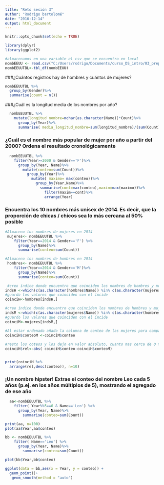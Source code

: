 ```yaml
---
title: "Reto sesión 3"
author: "Rodrigo bartolomé"
date: "2016-12-14"
output: html_document
---
```


```r
knitr::opts_chunk$set(echo = TRUE)
```


```r
library(dplyr)
library(ggplot2)
```


```r
#almacenamos en una variable el csv que se encuentra en local
nombEEUU <- read.csv("C:/Users/rodrigo/Documents/curso_DS_intro/03_preparacion_datos/reto/StateNames.csv", header=TRUE, sep = ",")
nombEEUUTBL<-tbl_df(nombEEUU)
```

###¿Cuántos registros hay de hombres y cuántos de mujeres?
```r
nombEEUUTBL %>%
  group_by(Gender)%>% 
  summarise(count = n())

```
###¿Cuál es la longitud media de los nombres por año?
```r
  nombEEUUTBL %>%
    mutate(longitud_nombre=nchar(as.character(Name))*Count)%>%
      group_by(Year)%>%
      summarise( media_longitud_nombre=sum(longitud_nombre)/(sum(Count)))

```
### ¿Cuál es el nombre más popular de mujer por año a partir del 2000? Ordena el resultado cronológicamente
```r
  nombEEUUTBL %>%
    filter(Year>=2000 & Gender=='F')%>%
      group_by(Year, Name)%>%
        mutate(conteo=sum(Count))%>%
          group_by(Year)%>%
            mutate( maximo= max(conteo))%>%
              group_by(Year,Name)%>%
                summarise(cont=max(conteo),maxim=max(maximo))%>%
                  filter(maxim==cont)%>%
                  arrange(Year)

```
### Encuentra los 10 nombres más unisex de 2014. Es decir, que la proporción de chicas / chicos sea lo más cercana al 50% posible
```r
#Almaceno los nombres de mujeres en 2014
 mujeres<- nombEEUUTBL %>%
    filter(Year==2014 & Gender=='F') %>%
      group_by(Name)%>%
      summarise(conteo=sum(Count))

#Almaceno los nombres de hombres en 2014
 hombres<- nombEEUUTBL %>%
    filter(Year==2014 & Gender=='M')%>%
      group_by(Name)%>%
      summarise(conteo=sum(Count))

 #creo índice donde encuentro que coinciden los nombres de hombres y mujeres en base al listado de hombres
indsH <-which(c(as.character(hombres$Name)) %in% c(as.character(mujeres$Name)))
#guardo los valores que coinciden con el íncide
coinciH<-hombres[indsH,]

#creo índice donde encuentro que coinciden los nombres de hombres y mujeres en base al listado de mujeres
indsM <-which(c(as.character(mujeres$Name)) %in% c(as.character(hombres$Name)))
#guardo los valores que coinciden con el íncide
coinciM<-mujeres[indsM,]

#Al estar ordenado añado la columna de conteo de las mujeres para comparar mas adelante
coinciH$conteoM <-coinciM$conteo
 
#resto los coteos y los dejo en valor absoluto, cuanto mas cerca de 0 tendrán porcentajes mas iguales.
coinciH$rel<-abs( coinciH$conteo-coinciH$conteoM)


print(coinciH %>%
  arrange(rel,desc(conteo)), n=10)

```
### ¡Un nombre hipster! Extrae el conteo del nombre Leo cada 5 años (p.ej. en los años múltiplos de 5), mostrando el agregado de ese año
```r
  aa<-nombEEUUTBL %>%
    filter( Year%%5==0 & Name=='Leo') %>%
      group_by(Year, Name)%>%
        summarise(conteo=sum(Count))

print(aa, n=100)
plot(aa$Year,aa$conteo)
```
```r
bb <- nombEEUUTBL %>%
    filter( Name=='Leo') %>%
      group_by(Year, Name)%>%
        summarise(conteo=sum(Count))

```
```r
plot(bb$Year,bb$conteo)

ggplot(data = bb,aes(x = Year, y = conteo)) +
  geom_point()+
   geom_smooth(method = "auto")


```